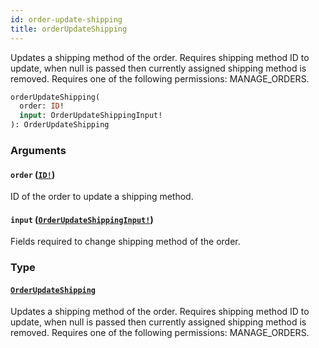 ```yaml
---
id: order-update-shipping
title: orderUpdateShipping
---
```


Updates a shipping method of the order. Requires shipping method ID to update, when null is passed then currently assigned shipping method is removed. Requires one of the following permissions: MANAGE_ORDERS.

```graphql
orderUpdateShipping(
  order: ID!
  input: OrderUpdateShippingInput!
): OrderUpdateShipping

```

### Arguments

#### `order` ([`ID!`](../../../developer/api-reference/scalars/id))

ID of the order to update a shipping method.

#### `input` ([`OrderUpdateShippingInput!`](../../../developer/api-reference/inputs/order-update-shipping-input))

Fields required to change shipping method of the order.

### Type

#### [`OrderUpdateShipping`](../../../developer/api-reference/objects/order-update-shipping)

Updates a shipping method of the order. Requires shipping method ID to update, when null is passed then currently assigned shipping method is removed. Requires one of the following permissions: MANAGE_ORDERS.
